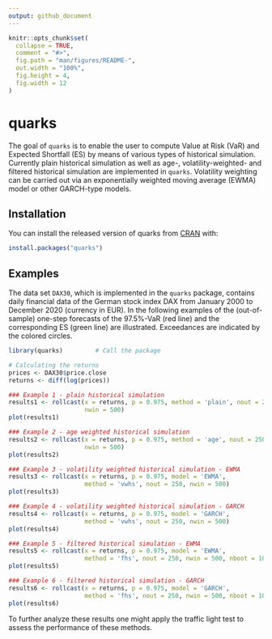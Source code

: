 ```yaml
---
output: github_document
---
```


<!-- README.md is generated from README.Rmd. Please edit that file -->

```r
knitr::opts_chunk$set(
  collapse = TRUE,
  comment = "#>",
  fig.path = "man/figures/README-",
  out.width = "100%",
  fig.height = 4,
  fig.width = 12
)
```

# quarks

<!-- badges: start -->
<!-- badges: end -->

The goal of `quarks` is to enable the user to compute Value at Risk (VaR) and Expected Shortfall (ES)
by means of various types of historical simulation. Currently plain historical simulation as well as age-, volatility-weighted- and filtered historical simulation are implemented in `quarks`. Volatility weighting can be carried out via an exponentially weighted moving average (EWMA) model or other GARCH-type models.

## Installation

You can install the released version of quarks from [CRAN](https://CRAN.R-project.org) with:

``` r
install.packages("quarks")
```

## Examples

The data set `DAX30`, which is implemented in the `quarks` package, contains daily financial data of the German stock index DAX from January 2000 to December 2020 (currency in EUR). In the following examples of the (out-of-sample) one-step forecasts of the 97.5$\%$-VaR (red line) and the corresponding ES (green line) are illustrated. Exceedances are indicated by the colored circles.


```r
library(quarks)         # Call the package
```
```r
# Calculating the returns
prices <- DAX30$price.close
returns <- diff(log(prices))

### Example 1 - plain historical simulation 
results1 <- rollcast(x = returns, p = 0.975, method = 'plain', nout = 250,
                     nwin = 500)
plot(results1)
```

```r
### Example 2 - age weighted historical simulation 
results2 <- rollcast(x = returns, p = 0.975, method = 'age', nout = 250,
                     nwin = 500)
plot(results2)
```

```r
### Example 3 - volatility weighted historical simulation - EWMA
results3 <- rollcast(x = returns, p = 0.975, model = 'EWMA',
                     method = 'vwhs', nout = 250, nwin = 500)
plot(results3)
```

```r
### Example 4 - volatility weighted historical simulation - GARCH
results4 <- rollcast(x = returns, p = 0.975, model = 'GARCH',
                     method = 'vwhs', nout = 250, nwin = 500)
plot(results4)
```

```r
### Example 5 - filtered historical simulation - EWMA
results5 <- rollcast(x = returns, p = 0.975, model = 'EWMA',
                     method = 'fhs', nout = 250, nwin = 500, nboot = 10000)
plot(results5)
```

```r
### Example 6 - filtered historical simulation - GARCH
results6 <- rollcast(x = returns, p = 0.975, model = 'GARCH',
                     method = 'fhs', nout = 250, nwin = 500, nboot = 10000)
plot(results6)
```

To further analyze these results one might apply the traffic light test
to assess the performance of these methods.
